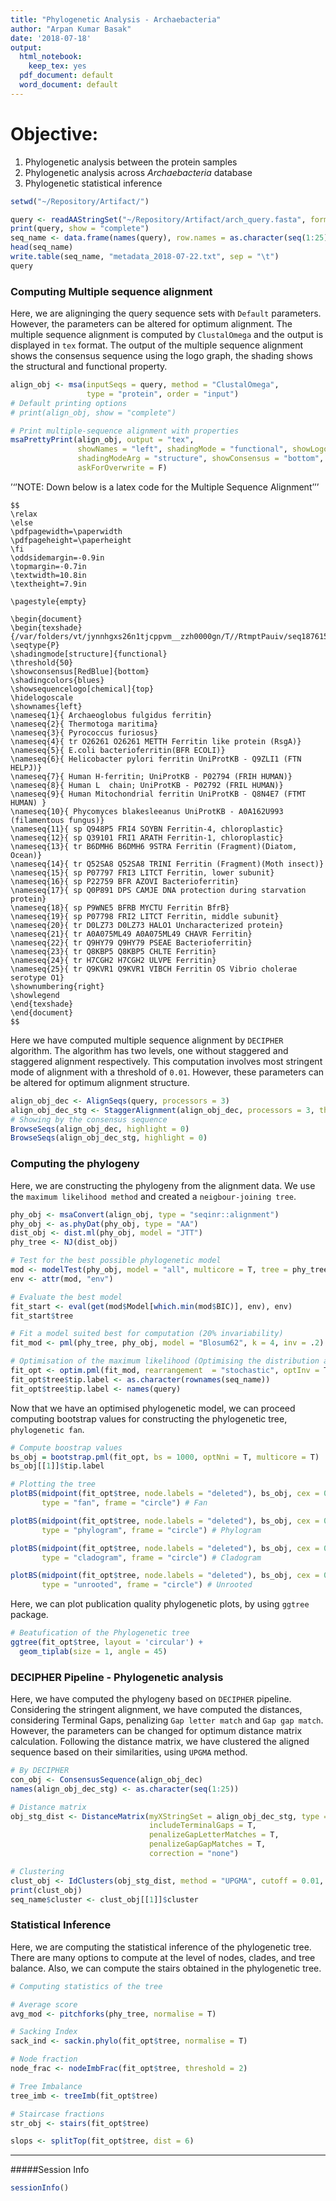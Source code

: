 ```yaml
---
title: "Phylogenetic Analysis - Archaebacteria"
author: "Arpan Kumar Basak"
date: '2018-07-18'
output:
  html_notebook:
    keep_tex: yes
  pdf_document: default
  word_document: default
---
```


# Objective:
1. Phylogenetic analysis between the protein samples
2. Phylogenetic analysis across *Archaebacteria* database
3. Phylogenetic statistical inference


```r
setwd("~/Repository/Artifact/")
```

```r
query <- readAAStringSet("~/Repository/Artifact/arch_query.fasta", format = "fasta", seek.first.rec = T, use.names = T)
print(query, show = "complete")
seq_name <- data.frame(names(query), row.names = as.character(seq(1:25)))
head(seq_name)
write.table(seq_name, "metadata_2018-07-22.txt", sep = "\t")
query
```
### Computing Multiple sequence alignment
Here, we are aligninging the query sequence sets with `Default` parameters. However, the parameters can be altered for optimum alignment. The multiple sequence alignment is computed by `ClustalOmega` and the output is displayed in `tex` format. The output of the multiple sequence alignment shows the consensus sequence using the logo graph, the shading shows the structural and functional property.

```r
align_obj <- msa(inputSeqs = query, method = "ClustalOmega", 
                 type = "protein", order = "input")
# Default printing options
# print(align_obj, show = "complete")

# Print multiple-sequence alignment with properties
msaPrettyPrint(align_obj, output = "tex",
               showNames = "left", shadingMode = "functional", showLogo = "top",
               shadingModeArg = "structure", showConsensus = "bottom", consensusColors = "RedBlue", 
               askForOverwrite = F)

```
'''NOTE: Down below is a latex code for the Multiple Sequence Alignment'''
```
$$
\relax
\else
\pdfpagewidth=\paperwidth
\pdfpageheight=\paperheight
\fi
\oddsidemargin=-0.9in
\topmargin=-0.7in
\textwidth=10.8in
\textheight=7.9in

\pagestyle{empty}

\begin{document}
\begin{texshade}{/var/folders/vt/jynnhgxs26n1tjcppvm__zzh0000gn/T//RtmptPauiv/seq1876154b24f.fasta}
\seqtype{P}
\shadingmode[structure]{functional}
\threshold{50}
\showconsensus[RedBlue]{bottom}
\shadingcolors{blues}
\showsequencelogo[chemical]{top}
\hidelogoscale
\shownames{left}
\nameseq{1}{ Archaeoglobus fulgidus ferritin}
\nameseq{2}{ Thermotoga maritima}
\nameseq{3}{ Pyrococcus furiosus}
\nameseq{4}{ tr O26261 O26261 METTH Ferritin like protein (RsgA)}
\nameseq{5}{ E.coli bacterioferritin(BFR ECOLI)}
\nameseq{6}{ Helicobacter pylori ferritin UniProtKB - Q9ZLI1 (FTN HELPJ)}
\nameseq{7}{ Human H-ferritin; UniProtKB - P02794 (FRIH HUMAN)}
\nameseq{8}{ Human L  chain; UniProtKB - P02792 (FRIL HUMAN)}
\nameseq{9}{ Human Mitochondrial ferritin UniProtKB - Q8N4E7 (FTMT HUMAN) }
\nameseq{10}{ Phycomyces blakesleeanus UniProtKB - A0A162U993 (filamentous fungus)}
\nameseq{11}{ sp Q948P5 FRI4 SOYBN Ferritin-4, chloroplastic}
\nameseq{12}{ sp Q39101 FRI1 ARATH Ferritin-1, chloroplastic}
\nameseq{13}{ tr B6DMH6 B6DMH6 9STRA Ferritin (Fragment)(Diatom, Ocean)}
\nameseq{14}{ tr Q52SA8 Q52SA8 TRINI Ferritin (Fragment)(Moth insect)}
\nameseq{15}{ sp P07797 FRI3 LITCT Ferritin, lower subunit}
\nameseq{16}{ sp P22759 BFR AZOVI Bacterioferritin}
\nameseq{17}{ sp Q0P891 DPS CAMJE DNA protection during starvation protein}
\nameseq{18}{ sp P9WNE5 BFRB MYCTU Ferritin BfrB}
\nameseq{19}{ sp P07798 FRI2 LITCT Ferritin, middle subunit}
\nameseq{20}{ tr D0LZ73 D0LZ73 HALO1 Uncharacterized protein}
\nameseq{21}{ tr A0A075ML49 A0A075ML49 CHAVR Ferritin}
\nameseq{22}{ tr Q9HY79 Q9HY79 PSEAE Bacterioferritin}
\nameseq{23}{ tr Q8KBP5 Q8KBP5 CHLTE Ferritin}
\nameseq{24}{ tr H7CGH2 H7CGH2 ULVPE Ferritin}
\nameseq{25}{ tr Q9KVR1 Q9KVR1 VIBCH Ferritin OS Vibrio cholerae serotype O1}
\shownumbering{right}
\showlegend
\end{texshade}
\end{document}
$$
```
Here we have computed multiple sequence alignment by `DECIPHER` algorithm. The algorithm has two levels, one without staggered and staggered alignment respectively. This computation involves most stringent mode of alignment with a threshold of `0.01`. However, these parameters can be altered for optimum alignment structure.

```r
align_obj_dec <- AlignSeqs(query, processors = 3)
align_obj_dec_stg <- StaggerAlignment(align_obj_dec, processors = 3, threshold = 0.01)
# Showing by the consensus sequence
BrowseSeqs(align_obj_dec, highlight = 0)
BrowseSeqs(align_obj_dec_stg, highlight = 0)
```

### Computing the phylogeny
Here, we are constructing the phylogeny from the alignment data. We use the `maximum likelihood method` and created a `neigbour-joining tree`.

```r
phy_obj <- msaConvert(align_obj, type = "seqinr::alignment")
phy_obj <- as.phyDat(phy_obj, type = "AA")
dist_obj <- dist.ml(phy_obj, model = "JTT")
phy_tree <- NJ(dist_obj)

# Test for the best possible phylogenetic model
mod <- modelTest(phy_obj, model = "all", multicore = T, tree = phy_tree)
env <- attr(mod, "env")

# Evaluate the best model
fit_start <- eval(get(mod$Model[which.min(mod$BIC)], env), env)
fit_start$tree

# Fit a model suited best for computation (20% invariability)
fit_mod <- pml(phy_tree, phy_obj, model = "Blosum62", k = 4, inv = .2)

# Optimisation of the maximum likelihood (Optimising the distribution and parameters)
fit_opt <- optim.pml(fit_mod, rearrangement  = "stochastic", optInv = T, optGamma = T)
fit_opt$tree$tip.label <- as.character(rownames(seq_name))
fit_opt$tree$tip.label <- names(query)

```

Now that we have an optimised phylogenetic model, we can proceed computing bootstrap values for constructing the phylogenetic tree, `phylogenetic fan`.

```r
# Compute boostrap values
bs_obj = bootstrap.pml(fit_opt, bs = 1000, optNni = T, multicore = T)
bs_obj[[1]]$tip.label

# Plotting the tree
plotBS(midpoint(fit_opt$tree, node.labels = "deleted"), bs_obj, cex = 0.5, p = 70, 
       type = "fan", frame = "circle") # Fan

plotBS(midpoint(fit_opt$tree, node.labels = "deleted"), bs_obj, cex = 0.5, p = 70, 
       type = "phylogram", frame = "circle") # Phylogram

plotBS(midpoint(fit_opt$tree, node.labels = "deleted"), bs_obj, cex = 0.5, p = 70, 
       type = "cladogram", frame = "circle") # Cladogram

plotBS(midpoint(fit_opt$tree, node.labels = "deleted"), bs_obj, cex = 0.5, p = 70, 
       type = "unrooted", frame = "circle") # Unrooted


```

Here, we can plot publication quality phylogenetic plots, by using `ggtree` package.
```r
# Beatufication of the Phylogenetic tree
ggtree(fit_opt$tree, layout = 'circular') + 
  geom_tiplab(size = 1, angle = 45) 
```

### DECIPHER Pipeline - Phylogenetic analysis
Here, we have computed the phylogeny based on `DECIPHER` pipeline. Considering the stringent alignment, we have computed the distances, considering Terminal Gaps, penalizing `Gap letter match` and `Gap gap match`. However, the parameters can be changed for optimum distance matrix calculation. Following the distance matrix, we have clustered the aligned sequence based on their similarities, using `UPGMA` method.

```r
# By DECIPHER
con_obj <- ConsensusSequence(align_obj_dec)
names(align_obj_dec_stg) <- as.character(seq(1:25))

# Distance matrix
obj_stg_dist <- DistanceMatrix(myXStringSet = align_obj_dec_stg, type = "dist", 
                               includeTerminalGaps = T, 
                               penalizeGapLetterMatches = T,
                               penalizeGapGapMatches = T,
                               correction = "none")

# Clustering
clust_obj <- IdClusters(obj_stg_dist, method = "UPGMA", cutoff = 0.01, showPlot = T, type = "both", model = "ML")
print(clust_obj)
seq_name$cluster <- clust_obj[[1]]$cluster

```

### Statistical Inference
Here, we are computing the statistical inference of the phylogenetic tree. There are many options to compute at the level of nodes, clades, and tree balance. Also, we can compute the stairs obtained in the phylogenetic tree.

```r

# Computing statistics of the tree

# Average score
avg_mod <- pitchforks(phy_tree, normalise = T)

# Sacking Index
sack_ind <- sackin.phylo(fit_opt$tree, normalise = T)

# Node fraction
node_frac <- nodeImbFrac(fit_opt$tree, threshold = 2)

# Tree Imbalance
tree_imb <- treeImb(fit_opt$tree)

# Staircase fractions
str_obj <- stairs(fit_opt$tree)

slops <- splitTop(fit_opt$tree, dist = 6)

```
---
#####Session Info
```r
sessionInfo()
```

